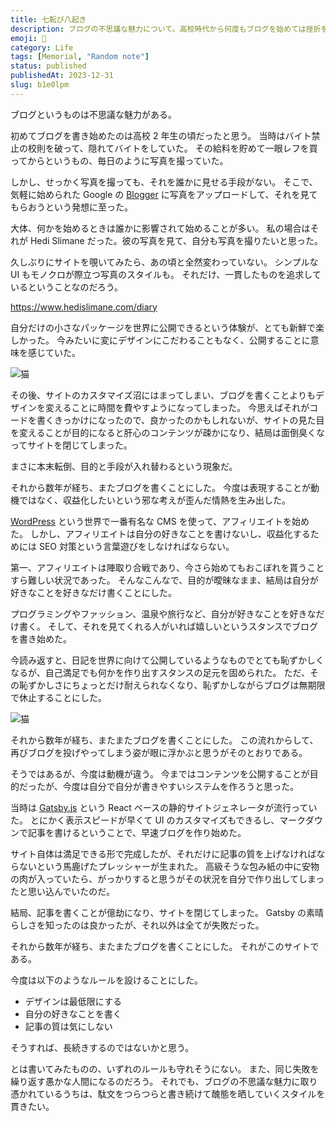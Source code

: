 ```yaml
---
title: 七転び八起き
description: ブログの不思議な魅力について。高校時代から何度もブログを始めては挫折を繰り返してきた。デザインへのこだわりや収益化への執着が原因だった。今度は最低限のルールを設けて再挑戦する。
emoji: 🏃
category: Life
tags: [Memorial, "Random note"]
status: published
publishedAt: 2023-12-31
slug: b1e0lpm
---
```


ブログというものは不思議な魅力がある。

初めてブログを書き始めたのは高校 2 年生の頃だったと思う。
当時はバイト禁止の校則を破って、隠れてバイトをしていた。
その給料を貯めて一眼レフを買ってからというもの、毎日のように写真を撮っていた。

しかし、せっかく写真を撮っても、それを誰かに見せる手段がない。
そこで、気軽に始められた Google の [Blogger](https://www.blogger.com) に写真をアップロードして、それを見てもらおうという発想に至った。

大体、何かを始めるときは誰かに影響されて始めることが多い。
私の場合はそれが Hedi Slimane だった。彼の写真を見て、自分も写真を撮りたいと思った。

久しぶりにサイトを覗いてみたら、あの頃と全然変わっていない。
シンプルな UI もモノクロが際立つ写真のスタイルも。
それだけ、一貫したものを追求しているということなのだろう。

https://www.hedislimane.com/diary

自分だけの小さなパッケージを世界に公開できるという体験が、とても新鮮で楽しかった。
今みたいに変にデザインにこだわることもなく、公開することに意味を感じていた。

![猫](./01.jpg "海辺にいた白猫")

その後、サイトのカスタマイズ沼にはまってしまい、ブログを書くことよりもデザインを変えることに時間を費やすようになってしまった。
今思えばそれがコードを書くきっかけになったので、良かったのかもしれないが、サイトの見た目を変えることが目的になると肝心のコンテンツが疎かになり、結局は面倒臭くなってサイトを閉じてしまった。

まさに本末転倒、目的と手段が入れ替わるという現象だ。

それから数年が経ち、またブログを書くことにした。
今度は表現することが動機ではなく、収益化したいという邪な考えが歪んだ情熱を生み出した。

[WordPress](https://wordpress.com/ja) という世界で一番有名な CMS を使って、アフィリエイトを始めた。
しかし、アフィリエイトは自分の好きなことを書けないし、収益化するためには SEO 対策という言葉遊びをしなければならない。

第一、アフィリエイトは陣取り合戦であり、今さら始めてもおこぼれを貰うことすら難しい状況であった。
そんなこんなで、目的が曖昧なまま、結局は自分が好きなことを好きなだけ書くことにした。

プログラミングやファッション、温泉や旅行など、自分が好きなことを好きなだけ書く。
そして、それを見てくれる人がいれば嬉しいというスタンスでブログを書き始めた。

今読み返すと、日記を世界に向けて公開しているようなものでとても恥ずかしくなるが、自己満足でも何かを作り出すスタンスの足元を固められた。
ただ、その恥ずかしさにちょっとだけ耐えられなくなり、恥ずかしながらブログは無期限で休止することにした。

![猫](./02.jpg "草むらにいた白猫")

それから数年が経ち、またまたブログを書くことにした。
この流れからして、再びブログを投げやってしまう姿が眼に浮かぶと思うがそのとおりである。

そうではあるが、今度は動機が違う。
今まではコンテンツを公開することが目的だったが、今度は自分で自分が書きやすいシステムを作ろうと思った。

当時は [Gatsby.js](https://www.gatsbyjs.com) という React ベースの静的サイトジェネレータが流行っていた。
とにかく表示スピードが早くて UI のカスタマイズもできるし、マークダウンで記事を書けるということで、早速ブログを作り始めた。

サイト自体は満足できる形で完成したが、それだけに記事の質を上げなければならないという馬鹿げたプレッシャーが生まれた。
高級そうな包み紙の中に安物の肉が入っていたら、がっかりすると思うがその状況を自分で作り出してしまったと思い込んでいたのだ。

結局、記事を書くことが億劫になり、サイトを閉じてしまった。
Gatsby の素晴らしさを知ったのは良かったが、それ以外は全てが失敗だった。

それから数年が経ち、またまたブログを書くことにした。
それがこのサイトである。

今度は以下のようなルールを設けることにした。

- デザインは最低限にする
- 自分の好きなことを書く
- 記事の質は気にしない

そうすれば、長続きするのではないかと思う。

とは書いてみたものの、いずれのルールも守れそうにない。
また、同じ失敗を繰り返す愚かな人間になるのだろう。
それでも、ブログの不思議な魅力に取り憑かれているうちは、駄文をつらつらと書き続けて醜態を晒していくスタイルを貫きたい。
